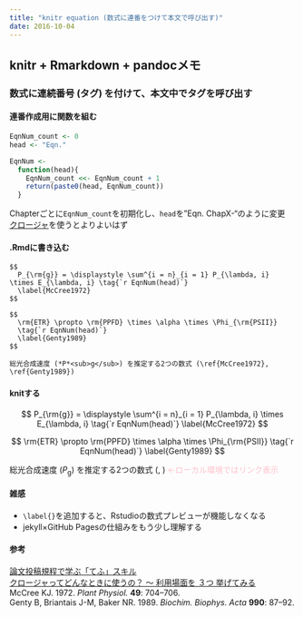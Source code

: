 ```yaml
---
title: "knitr equation (数式に連番をつけて本文で呼び出す)"
date: 2016-10-04
---
```


## knitr + Rmarkdown + pandocメモ

### 数式に連続番号 (タグ) を付けて、本文中でタグを呼び出す

#### 連番作成用に関数を組む
```r
EqnNum_count <- 0
head <- "Eqn."

EqnNum <-
  function(head){
    EqnNum_count <<- EqnNum_count + 1
    return(paste0(head, EqnNum_count))
  }
```
Chapterごとに`EqnNum_count`を初期化し、`head`を"Eqn. ChapX-"のように変更  
[クロージャ](http://qiita.com/HirofumiYashima/items/ed17c83f26de3d510b93)を使うとよりよいはず  

#### .Rmdに書き込む
```eval
$$
  P_{\rm{g}} = \displaystyle \sum^{i = n}_{i = 1} P_{\lambda, i} \times E_{\lambda, i} \tag{`r EqnNum(head)`}
  \label{McCree1972}
$$

$$
  \rm{ETR} \propto \rm{PPFD} \times \alpha \times \Phi_{\rm{PSII}}
  \tag{`r EqnNum(head)`}
  \label{Genty1989}
$$

総光合成速度 (*P*<sub>g</sub>) を推定する2つの数式 (\ref{McCree1972}, \ref{Genty1989})  
```

#### knitする
$$
  P_{\rm{g}} = \displaystyle \sum^{i = n}_{i = 1} P_{\lambda, i} \times E_{\lambda, i} \tag{`r EqnNum(head)`}
  \label{McCree1972}
$$

$$
  \rm{ETR} \propto \rm{PPFD} \times \alpha \times \Phi_{\rm{PSII}}
  \tag{`r EqnNum(head)`}
  \label{Genty1989}
$$

総光合成速度 (*P*<sub>g</sub>) を推定する2つの数式 (\ref{McCree1972}, \ref{Genty1989}) <Font color="pink">←ローカル環境ではリンク表示</Font>  

#### 雑感
- `\label{}`を追加すると、Rstudioの数式プレビューが機能しなくなる  
- jekyll×GitHub Pagesの仕組みをもう少し理解する  


#### 参考
[論文投稿規程で学ぶ「てふ」スキル](http://d.hatena.ne.jp/ryamada/20140503)  
[クロージャってどんなときに使うの？ ～ 利用場面を ３つ 挙げてみる](http://qiita.com/HirofumiYashima/items/ed17c83f26de3d510b93)   
McCree KJ. 1972. *Plant Physiol.* **49**: 704--706.  
Genty B, Briantais J-M, Baker NR. 1989. *Biochim. Biophys. Acta* **990**: 87--92.